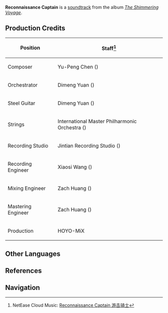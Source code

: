 {{Soundtrack Infobox
|title          =
|image          = The Shimmering Voyage.jpg
|album          = The Shimmering Voyage
|disc           = 4
|number         = 61
|featured       =
|featured2      =
|featured3      =
|featured_disc  =
|featured_disc2 =
|featured_disc3 =
|youtube_id     = OXeli1edmDA
|youtube_time   = 1235
|spotify_id     = 0bU7ODKTVITfg3lMtxpxrU
|played_in      = Story Quest
|during         = Animated cutscene in ''[[Shadow of the Past]]''
|domain         =
|previous       = Fateful Departing
|next           = Ominous Monolith
}}
'''Reconnaissance Captain''' is a [[soundtrack]] from the album ''[[The Shimmering Voyage]]''.

==Production Credits==
{| class="wikitable" style="text-align:left; height:0.5em"
! Position
! Staff<ref>NetEase Cloud Music: [https://music.163.com/#/song?id=1861578804 Reconnaissance Captain 游击骑士]</ref>
|-
! Composer
| Yu-Peng Chen ({{zh|陈致逸}})
|-
! Orchestrator
| Dimeng Yuan ({{zh|苑迪萌}})
|-
! Steel Guitar
| Dimeng Yuan ({{zh|苑迪萌}})
|-
! Strings
| International Master Philharmonic Orchestra ({{zh|国际首席爱乐乐团}})
|-
! Recording Studio
| Jintian Recording Studio ({{zh|金田录音棚}})
|-
! Recording Engineer
| Xiaosi Wang ({{zh|王小四}})
|-
! Mixing Engineer
| Zach Huang ({{zh|黄巍}})
|-
! Mastering Engineer
| Zach Huang ({{zh|黄巍}})
|-
! Production
| HOYO-MiX
|}

==Other Languages==
{{Other Languages
|en      = Reconnaissance Captain
|zhs     = 游击骑士
|zhs_rm  = Yóujī Qíshì
|zht     = 游擊騎士
|zht_rm  = Yóují Qíshì
|zh_tl   = 
|ja      = 遊撃騎士
|ja_rm   = Yuugeki Kishi
|ja_tl   = 
|tr      = 
|it      = 
}}

==References==
{{Reflist}}

==Navigation==
{{Soundtrack Navbox|The Shimmering Voyage}}